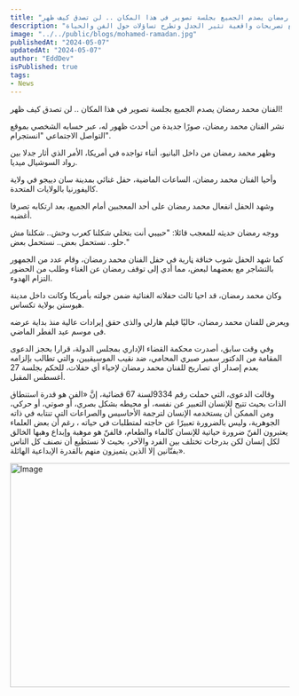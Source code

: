 ```yaml
---
title: "الفنان محمد رمضان يصدم الجميع بجلسة تصوير في هذا المكان .. لن تصدق كيف ظهر!"
description: "محمد رمضان يُثير جدلاً بصورة داخل بانيو في أمريكا ويشهد حفلًا غنائيًا في كاليفورنيا، مع تصريحات واقعية تثير الجدل وتطرح تساؤلات حول الفن والحياة."
image: "../../public/blogs/mohamed-ramadan.jpg"
publishedAt: "2024-05-07"
updatedAt: "2024-05-07"
author: "EddDev"
isPublished: true
tags:
- News
---
```


الفنان محمد رمضان يصدم الجميع بجلسة تصوير في هذا المكان .. لن تصدق كيف ظهر!

نشر الفنان محمد رمضان، صورًا جديدة من أحدث ظهور له، عبر حسابه الشخصي بموقع التواصل الاجتماعي "انستجرام".

وظهر محمد رمضان من داخل البانيو، أثناء تواجده في أمريكا، الأمر الذي أثار جدلا بين رواد السوشيال ميديا.

وأحيا الفنان محمد رمضان، الساعات الماضية، حفل غنائي بمدينة سان دييجو في ولاية كاليفورنيا بالولايات المتحدة.

وشهد الحفل انفعال محمد رمضان على أحد المعجبين أمام الجميع، بعد ارتكابه تصرفا أغضبه.

ووجه رمضان حديثه للمعجب قائلا: "حبيبي أنت بتخلي شكلنا كعرب وحش.. شكلنا مش حلو.. نستحمل بعض.. نستحمل بعض."

كما شهد الحفل شوب خناقة ڼارية في حفل الفنان محمد رمضان، وقام عدد من الجمهور بالتشاجر مع بعضهما لبعض، مما أدي إلى توقف رمضان عن الغناء وطلب من الحضور التزام الهدوء.

وكان محمد رمضان، قد احيا ثالث حفلاته الغنائية ضمن جولته بأمريكا وكانت داخل مدينة هيوستن بولاية تكساس.

ويعرض للفنان محمد رمضان، حاليًا فيلم هارلي والذى حقق إيرادات عالية منذ بداية عرضه فى موسم عيد الفطر الماضي.

وفي وقت سابق، أصدرت محكمة القضاء الإداري بمجلس الدولة، قرارا بحجز الدعوى المقامة من الدكتور سمير صبري المحامي، ضد نقيب الموسيقيين، والتي تطالب بإلزامه بعدم إصدار أي تصاريح للفنان محمد رمضان لإحياء أي حفلات، للحكم بجلسة 27 أغسطس المقبل.

وقالت الدعوى، التي حملت رقم 9334لسنة 67 قضائية، إنَّ «الفن هو قدرة استنطاق الذات بحيث تتيح للإنسان التعبير عن نفسه، أو محيطه بشكل بصري، أو صوتي، أو حركي، ومن الممكن أن يستخدمه الإنسان لترجمة الأحاسيس والصراعات التي تنتابه في ذاته الجوهرية، وليس بالضرورة تعبيرًا عن حاجته لمتطلبات في حياته ، رغم أن بعض العلماء يعتبرون الفنّ ضرورة حياتية للإنسان كالماء والطعام، فالفنّ هو موهبة وإبداع وهبها الخالق لكل إنسان لكن بدرجات تختلف بين الفرد والآخر، بحيث لا نستطيع أن نصنف كل الناس بفنّانين إلا الذين يتميزون منهم بالقدرة الإبداعية الهائلة».

<Image
  src="/blogs/elisa-01.jpg"
  width="718"
  height="404"
  alt="Image"
  sizes="100vw"
/>
